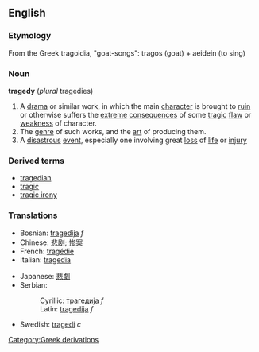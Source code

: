 ==English==

===Etymology===
From the Greek tragoidia, "goat-songs": tragos (goat) + aeidein (to sing)

===Noun===
'''tragedy''' (''plural'' tragedies)
#A [[drama]] or similar work, in which the main [[character]] is brought to [[ruin]] or otherwise suffers the [[extreme]] [[consequence]]s of some [[tragic]] [[flaw]] or [[weakness]] of character.
#The [[genre]] of such works, and the [[art]] of producing them.
#A [[disastrous]] [[event]], especially one involving great [[loss]] of [[life]] or [[injury]]

===Derived terms===
*[[tragedian]]
*[[tragic]]
*[[tragic irony]]

===Translations===
{{top}}
*Bosnian: [[tragedija]] ''f''
*Chinese: [[悲剧]]; [[惨案]]
*French: [[tragédie]]
*Italian: [[tragedia]]
{{mid}}
*Japanese: [[悲劇]]
*Serbian:
*:Cyrillic: [[трагедија]] ''f''
*:Latin: [[tragedija]] ''f''
*Swedish: [[tragedi]] ''c''
{{bottom}}
[[Category:Greek derivations]]